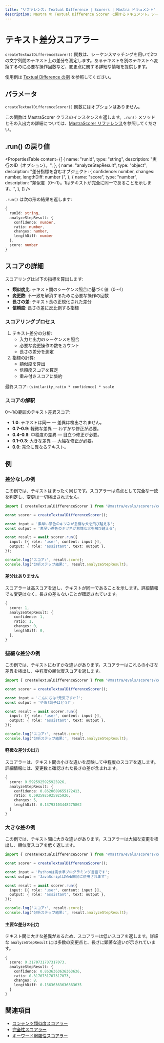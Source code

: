 ```yaml
---
title: "リファレンス: Textual Difference | Scorers | Mastra ドキュメント"
description: Mastra の Textual Difference Scorer に関するドキュメント。シーケンスマッチングを用いて文字列間のテキスト差を測定します。
---
```


# テキスト差分スコアラー

`createTextualDifferenceScorer()` 関数は、シーケンスマッチングを用いて2つの文字列間のテキスト上の差分を測定します。あるテキストを別のテキストへ変換するのに必要な操作回数など、変更点に関する詳細な情報を提供します。

使用例は [Textual Difference の例](/examples/scorers/textual-difference) を参照してください。

## パラメータ

`createTextualDifferenceScorer()` 関数にはオプションはありません。

この関数は MastraScorer クラスのインスタンスを返します。`.run()` メソッドとその入出力の詳細については、[MastraScorer リファレンス](./mastra-scorer)を参照してください。

## .run() の戻り値

<PropertiesTable
  content={[
{
  name: "runId",
  type: "string",
  description: "実行のID（オプション）。",
},
{
  name: "analyzeStepResult",
  type: "object",
  description: "差分指標を含むオブジェクト: { confidence: number, changes: number, lengthDiff: number }",
},
{
  name: "score",
  type: "number",
  description: "類似度（0～1）。1はテキストが完全に同一であることを示します。",
},
]}
/>

`.run()` は次の形の結果を返します:

```typescript
{
  runId: string,
  analyzeStepResult: {
    confidence: number,
    ratio: number,
    changes: number,
    lengthDiff: number
  },
  score: number
}
```


## スコアの詳細

スコアリングは以下の指標を算出します:

- **類似度比**: テキスト間のシーケンス照合に基づく値（0〜1）
- **変更数**: 不一致を解消するために必要な操作の回数
- **長さの差**: テキスト長の正規化された差分
- **信頼度**: 長さの差に反比例する指標

### スコアリングプロセス

1. テキスト差分の分析:
   - 入力と出力のシーケンスを照合
   - 必要な変更操作の数をカウント
   - 長さの差分を測定
2. 指標の計算:
   - 類似度を算出
   - 信頼度スコアを算定
   - 重み付きスコアに集約

最終スコア: `(similarity_ratio * confidence) * scale`

### スコアの解釈

0～1の範囲のテキスト差異スコア:

- **1.0**: テキストは同一 — 差異は検出されません。
- **0.7–0.9**: 軽微な差異 — わずかな修正が必要。
- **0.4–0.6**: 中程度の差異 — 目立つ修正が必要。
- **0.1–0.3**: 大きな差異 — 大幅な修正が必要。
- **0.0**: 完全に異なるテキスト。

## 例

### 差分なしの例

この例では、テキストはまったく同じです。スコアラーは満点として完全な一致を判定し、変更は一切検出されません。

```typescript filename="src/example-no-differences.ts" showLineNumbers copy
import { createTextualDifferenceScorer } from "@mastra/evals/scorers/code";

const scorer = createTextualDifferenceScorer();

const input = '素早い茶色のキツネが怠惰な犬を飛び越える';
const output = '素早い茶色のキツネが怠惰な犬を飛び越える';

const result = await scorer.run({
  input: [{ role: 'user', content: input }],
  output: { role: 'assistant', text: output },
});

console.log('スコア:', result.score);
console.log('分析ステップ結果:', result.analyzeStepResult);
```


#### 差分はありません

スコアラーは高スコアを返し、テキストが同一であることを示します。詳細情報でも変更はなく、長さの差もないことが確認されています。

```typescript
{
  score: 1,
  analyzeStepResult: {
    confidence: 1,
    ratio: 1,
    changes: 0,
    lengthDiff: 0,
  },
}
```


### 些細な差分の例

この例では、テキストにわずかな違いがあります。スコアラーはこれらの小さな差異を検出し、中程度の類似度スコアを返します。

```typescript filename="src/example-minor-differences.ts" showLineNumbers copy
import { createTextualDifferenceScorer } from "@mastra/evals/scorers/code";

const scorer = createTextualDifferenceScorer();

const input = 'こんにちは!元気ですか?';
const output = 'やあ!調子はどう?';

const result = await scorer.run({
  input: [{ role: 'user', content: input }],
  output: { role: 'assistant', text: output },
});

console.log('スコア:', result.score);
console.log('分析ステップ結果:', result.analyzeStepResult);
```


#### 軽微な差分の出力

スコアラーは、テキスト間の小さな違いを反映して中程度のスコアを返します。詳細情報には、変更数と確認された長さの差が含まれます。

```typescript
{
  score: 0.5925925925925926,
  analyzeStepResult: {
    confidence: 0.8620689655172413,
    ratio: 0.5925925925925926,
    changes: 5,
    lengthDiff: 0.13793103448275862
  }
}
```


### 大きな差の例

この例では、テキスト間に大きな違いがあります。スコアラーは大幅な変更を検出し、類似度スコアを低く返します。

```typescript filename="src/example-major-differences.ts" showLineNumbers copy
import { createTextualDifferenceScorer } from "@mastra/evals/scorers/code";

const scorer = createTextualDifferenceScorer();

const input = 'Pythonは高水準プログラミング言語です';
const output = 'JavaScriptはWeb開発に使用されます';

const result = await scorer.run({
  input: [{ role: 'user', content: input }],
  output: { role: 'assistant', text: output },
});

console.log('スコア:', result.score);
console.log('分析ステップ結果:', result.analyzeStepResult);
```


#### 主要な差分の出力

テキスト間に大きな差異があるため、スコアラーは低いスコアを返します。詳細な `analyzeStepResult` には多数の変更点と、長さに顕著な違いが示されています。

```typescript
{
  score: 0.3170731707317073,
  analyzeStepResult: {
    confidence: 0.8636363636363636,
    ratio: 0.3170731707317073,
    changes: 8,
    lengthDiff: 0.13636363636363635
  }
}
```


## 関連項目

- [コンテンツ類似度スコアラー](./content-similarity)
- [完全性スコアラー](./completeness)
- [キーワード網羅性スコアラー](./keyword-coverage)